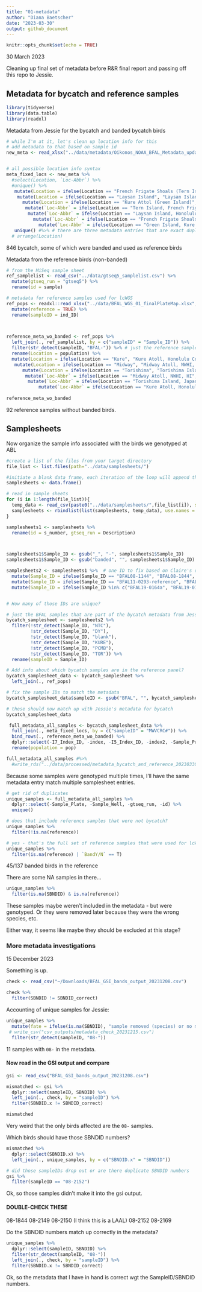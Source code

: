 ```yaml
---
title: "01-metadata"
author: "Diana Baetscher"
date: "2023-03-30"
output: github_document
---
```


```r
knitr::opts_chunk$set(echo = TRUE)
```


30 March 2023


Cleaning up final set of metadata before R&R final report and passing off this repo to Jessie.


## Metadata for bycatch and reference samples


```r
library(tidyverse)
library(data.table)
library(readxl)

```

Metadata from Jessie for the bycatch and banded bycatch birds
```r
# while I'm at it, let's clean up location info for this
# add metadata to that based on sample id
new_meta <- read_xlsx("../data/metadata/Oikonos_NOAA_BFAL_Metadata_updated 3.15.23.xlsx")


# all possible location info syntax
meta_fixed_locs <- new_meta %>%
  #select(Location, `Loc-Abbr`) %>%
  #unique() %>%
   mutate(Location = ifelse(Location == "French Frigate Shoals (Tern Island)", "Tern Island, French Frigate Shoals, HI", Location)) %>%
    mutate(Location = ifelse(Location == "Laysan Island", "Laysan Island, Honolulu County, Hawaii", Location)) %>%
      mutate(Location = ifelse(Location == "Kure Attol (Green Island)", "Green Island, Kure Atoll, Honolulu County, Hawaii", Location)) %>%
       mutate(`Loc-Abbr` = ifelse(Location == "Tern Island, French Frigate Shoals, HI", "NWHI, FFS", `Loc-Abbr`)) %>%
        mutate(`Loc-Abbr` = ifelse(Location == "Laysan Island, Honolulu County, Hawaii", "NWHI, Laysan", `Loc-Abbr`)) %>%
          mutate(`Loc-Abbr` = ifelse(Location == "French Frigate Shoals", "NWHI, FFS", `Loc-Abbr`)) %>%
            mutate(`Loc-Abbr` = ifelse(Location == "Green Island, Kure Atoll, Honolulu County, Hawaii", "NWHI, Kure", `Loc-Abbr`)) %>%
   unique() #%>% # there are three metadata entries that are exact duplicates. Remove those here
  # arrange(Location)

```
846 bycatch, some of which were banded and used as reference birds



Metadata from the reference birds (non-banded)

```r
# from the MiSeq sample sheet
ref_samplelist <- read_csv("../data/gtseq5_samplelist.csv") %>%
  mutate(gtseq_run = "gtseq5") %>%
  rename(id = sample)

# metadata for reference samples used for lcWGS
ref_pops <- readxl::read_xlsx("../data/BFAL_WGS_01_finalPlateMap.xlsx", sheet = "combinedPlate1And2SamplePops") %>%
  mutate(reference = TRUE) %>%
  rename(sampleID = ind_ID)
  


reference_meta_wo_banded <- ref_pops %>%
  left_join(., ref_samplelist, by = c("sampleID" = "Sample_ID")) %>%
  filter(str_detect(sampleID, "BFAL-")) %>% # just the reference samples that came from non-Jessie sources (not banded birds)
  rename(Location = population) %>%
  mutate(Location = ifelse(Location == "Kure", "Kure Atoll, Honolulu County, Hawaii", Location)) %>%
   mutate(Location = ifelse(Location == "Midway", "Midway Atoll, NWHI, HI", Location)) %>%
      mutate(Location = ifelse(Location == "Torishima", "Torishima Island, Japan", Location)) %>%
       mutate(`Loc-Abbr` = ifelse(Location == "Midway Atoll, NWHI, HI", "NWHI, Midway", NA)) %>%
        mutate(`Loc-Abbr` = ifelse(Location == "Torishima Island, Japan", "Japan, Torishima", `Loc-Abbr`)) %>%
            mutate(`Loc-Abbr` = ifelse(Location == "Kure Atoll, Honolulu County, Hawaii", "NWHI, Kure", `Loc-Abbr`)) 
  
reference_meta_wo_banded
```
92 reference samples without banded birds.



## Samplesheets

Now organize the sample info associated with the birds we genotyped at ABL
```r
#create a list of the files from your target directory
file_list <- list.files(path="../data/samplesheets/")

#initiate a blank data frame, each iteration of the loop will append the data from the given file to this variable
samplesheets <- data.frame()

# read in sample sheets
for (i in 1:length(file_list)){
  temp_data <- read_csv(paste0("../data/samplesheets/",file_list[i]), skip = 19) #read in files using the fread function from the data.table package
  samplesheets <- rbindlist(list(samplesheets, temp_data), use.names = T) #for each iteration, bind the new data to the building dataset
}

samplesheets1 <- samplesheets %>%
  rename(id = s_number, gtseq_run = Description) 



samplesheets1$Sample_ID <- gsub("_", "-", samplesheets1$Sample_ID)
samplesheets1$Sample_ID <- gsub("banded", "", samplesheets1$Sample_ID)

samplesheets2 <- samplesheets1 %>%  # one ID to fix based on Claire's description of mislabeling
  mutate(Sample_ID = ifelse(Sample_ID == "BFAL08-1144", "BFAL08-1844", Sample_ID)) %>%
  mutate(Sample_ID = ifelse(Sample_ID == "BFAL11-0293-reference", "BFAL11-0293", Sample_ID)) %>%
  mutate(Sample_ID = ifelse(Sample_ID %in% c("BFAL19-0164a", "BFAL19-0164b"), "BFAL19-0164", Sample_ID))


# How many of those IDs are unique?

# just the BFAL samples that are part of the bycatch metadata from Jessie
bycatch_samplesheet <- samplesheets2 %>%
  filter(!str_detect(Sample_ID, "NTC"),
         !str_detect(Sample_ID, "DY"),
         !str_detect(Sample_ID, "blank"),
         !str_detect(Sample_ID, "KURE"),
         !str_detect(Sample_ID, "PCMB"),
         !str_detect(Sample_ID, "TOR")) %>%
  rename(sampleID = Sample_ID)

# Add info about which bycatch samples are in the reference panel?
bycatch_samplesheet_data <- bycatch_samplesheet %>%
  left_join(., ref_pops)

# fix the sample IDs to match the metadata
bycatch_samplesheet_data$sampleID <- gsub("BFAL", "", bycatch_samplesheet_data$sampleID)

# these should now match up with Jessie's metadata for bycatch
bycatch_samplesheet_data 

```




```r
 full_metadata_all_samples <- bycatch_samplesheet_data %>%
  full_join(., meta_fixed_locs, by = c("sampleID" = "MWVCRC#")) %>%
  bind_rows(., reference_meta_wo_banded) %>%
  dplyr::select(-I7_Index_ID, -index, -I5_Index_ID, -index2, -Sample_Project) %>%
  rename(population = pop)

full_metadata_all_samples #%>%
  #write_rds("../data/processed/metadata_bycatch_and_reference_20230330.rds")

```

Because some samples were genotyped multiple times, I'll have the same metadata entry match multiple samplesheet entries.

```r
# get rid of duplicates
unique_samples <- full_metadata_all_samples %>%
  dplyr::select(-Sample_Plate, -Sample_Well, -gtseq_run, -id) %>%
  unique()

# does that include reference samples that were not bycatch?
unique_samples %>%
  filter(!is.na(reference))

# yes - that's the full set of reference samples that were used for lcWGS
unique_samples %>%
  filter(is.na(reference) | `BandY/N` == T)
```

45/137 banded birds in the reference

There are some NA samples in there...
```r
unique_samples %>%
  filter(is.na(SBNDID) & is.na(reference))

```
These samples maybe weren't included in the metadata - but were genotyped. Or they were removed later because they were the wrong species, etc.

Either way, it seems like maybe they should be excluded at this stage?



### More metadata investigations

15 December 2023


Something is up.

```r
check <- read_csv("~/Downloads/BFAL_GSI_bands_output_20231208.csv")

check %>%
  filter(SBNDID != SBNDID_correct)
```

Accounting of unique samples for Jessie:
```r
unique_samples %>%
  mutate(fate = ifelse(is.na(SBNDID), "sample removed (species) or no metadata received", "sample included in GSI")) %>%
 # write_csv("csv_outputs/metadata_check_20231215.csv")
  filter(str_detect(sampleID, "08-"))

```
11 samples with `08-` in the metadata. 


#### Now read in the GSI output and compare

```r
gsi <- read_csv("BFAL_GSI_bands_output_20231208.csv")

mismatched <- gsi %>%
  dplyr::select(sampleID, SBNDID) %>%
  left_join(., check, by = "sampleID") %>%
  filter(SBNDID.x != SBNDID_correct)

mismatched
```
Very weird that the only birds affected are the `08-` samples.

Which birds should have those SBNDID numbers?
```r
mismatched %>%
  dplyr::select(SBNDID.x) %>%
  left_join(., unique_samples, by = c("SBNDID.x" = "SBNDID"))

```

```r
# did those sampleIDs drop out or are there duplicate SBNDID numbers
gsi %>%
  filter(sampleID == "08-2152")
```
Ok, so those samples didn't make it into the gsi output.


#### DOUBLE-CHECK THESE ####

08-1844
08-2149
08-2150 (I think this is a LAAL)
08-2152
08-2169





Do the SBNDID numbers match up correctly in the metadata?
```r
unique_samples %>%
  dplyr::select(sampleID, SBNDID) %>%
  filter(str_detect(sampleID, "08-"))
  left_join(., check, by = "sampleID") %>%
  filter(SBNDID.x != SBNDID_correct)

```

Ok, so the metadata that I have in hand is correct wgt the SampleID/SBNDID numbers.



